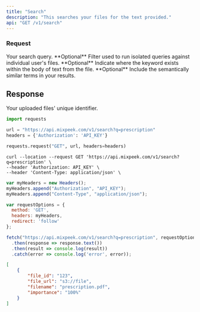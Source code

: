 ```yaml
---
title: "Search"
description: "This searches your files for the text provided."
api: "GET /v1/search"
---
```


### Request

<ParamField query="q" type="string" required>
    Your search query.
</ParamField>

<ParamField body="user_id" type="string">
    **Optional** Filter used to run isolated queries against individual user's files.
</ParamField>

<ParamField body="include_context" type="boolean" default="False">
    **Optional** Indicate where the keyword exists within the body of text from the file.
</ParamField>

<ParamField body="semantics" type="boolean" default="False">
    **Optional** Include the semantically similar terms in your results.
</ParamField>

## Response

<ResponseField name="file_id" type="string" required>
    Your uploaded files' unique identifier.
</ResponseField>

<RequestExample>

```python Python
import requests

url = "https://api.mixpeek.com/v1/search?q=prescription"
headers = {'Authorization': 'API_KEY'}

requests.request("GET", url, headers=headers)
```

```shell Shell
curl --location --request GET 'https://api.mixpeek.com/v1/search?q=prescription' \
--header 'Authorization: API_KEY' \
--header 'Content-Type: application/json' \
```

```javascript Javascript
var myHeaders = new Headers();
myHeaders.append("Authorization", "API_KEY");
myHeaders.append("Content-Type", "application/json");

var requestOptions = {
  method: 'GET',
  headers: myHeaders,
  redirect: 'follow'
};

fetch("https://api.mixpeek.com/v1/search?q=prescription", requestOptions)
  .then(response => response.text())
  .then(result => console.log(result))
  .catch(error => console.log('error', error));
```

</RequestExample>

<ResponseExample>

```json
[
    {
        "file_id": "123",
        "file_url": "s3://file",
        "filename": "prescription.pdf",
        "importance": "100%"
    }
]
```

</ResponseExample>
